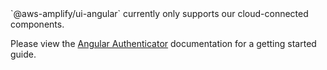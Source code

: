
<Alert variation="info" marginBottom="1rem">
  <Text>`@aws-amplify/ui-angular` currently only supports our cloud-connected components.</Text>
</Alert>

Please view the [Angular Authenticator](/angular/connected-components/authenticator#quick-start) documentation for a getting started guide.
